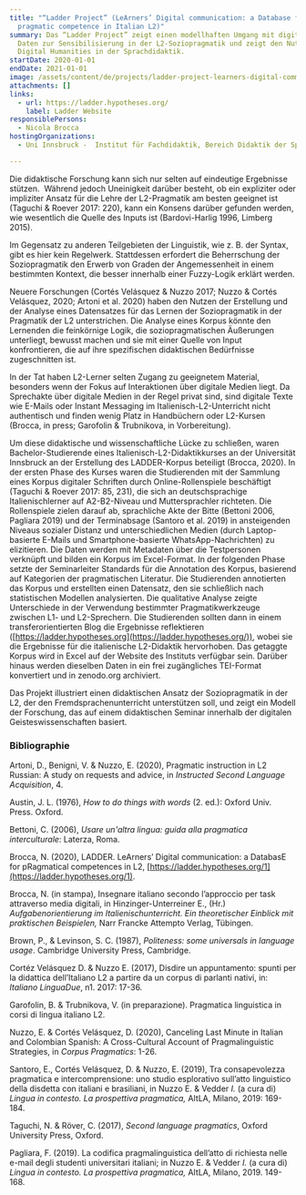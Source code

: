 ```yaml
---
title: "“Ladder Project” (LeArners’ Digital communication: a Database for
  pragmatic competence in Italian L2)"
summary: Das “Ladder Project” zeigt einen modellhaften Umgang mit digitalen
  Daten zur Sensibilisierung in der L2-Soziopragmatik und zeigt den Nutzen der
  Digital Humanities in der Sprachdidaktik.
startDate: 2020-01-01
endDate: 2021-01-01
image: /assets/content/de/projects/ladder-project-learners-digital-communication-database-pragmatic-competence-italian-l2/ladder-632939_12801.jpg
attachments: []
links:
  - url: https://ladder.hypotheses.org/
    label: Ladder Website
responsiblePersons:
  - Nicola Brocca
hostingOrganizations:
  - Uni Innsbruck -  Institut für Fachdidaktik, Bereich Didaktik der Sprachen

---
```

Die didaktische Forschung kann sich nur selten auf eindeutige Ergebnisse stützen.  Während jedoch Uneinigkeit darüber besteht, ob ein expliziter oder impliziter Ansatz für die Lehre der L2-Pragmatik am besten geeignet ist (Taguchi & Roever 2017: 220), kann ein Konsens darüber gefunden werden, wie wesentlich die Quelle des Inputs ist (Bardovi-Harlig 1996, Limberg 2015).

Im Gegensatz zu anderen Teilgebieten der Linguistik, wie z. B. der Syntax, gibt es hier kein Regelwerk. Stattdessen erfordert die Beherrschung der Soziopragmatik den Erwerb von Graden der Angemessenheit in einem bestimmten Kontext, die besser innerhalb einer Fuzzy-Logik erklärt werden.

Neuere Forschungen (Cortés Velásquez & Nuzzo 2017; Nuzzo & Cortés Velásquez, 2020; Artoni et al. 2020) haben den Nutzen der Erstellung und der Analyse eines Datensatzes für das Lernen der Soziopragmatik in der Pragmatik der L2 unterstrichen. Die Analyse eines Korpus könnte den Lernenden die feinkörnige Logik, die soziopragmatischen Äußerungen unterliegt, bewusst machen und sie mit einer Quelle von Input konfrontieren, die auf ihre spezifischen didaktischen Bedürfnisse zugeschnitten ist.

In der Tat haben L2-Lerner selten Zugang zu geeignetem Material, besonders wenn der Fokus auf Interaktionen über digitale Medien liegt. Da Sprechakte über digitale Medien in der Regel privat sind, sind digitale Texte wie E-Mails oder Instant Messaging im Italienisch-L2-Unterricht nicht authentisch und finden wenig Platz in Handbüchern oder L2-Kursen (Brocca, in press; Garofolin & Trubnikova, in Vorbereitung).

Um diese didaktische und wissenschaftliche Lücke zu schließen, waren Bachelor-Studierende eines Italienisch-L2-Didaktikkurses an der Universität Innsbruck an der Erstellung des LADDER-Korpus beteiligt (Brocca, 2020). In der ersten Phase des Kurses waren die Studierenden mit der Sammlung eines Korpus digitaler Schriften durch Online-Rollenspiele beschäftigt (Taguchi & Roever 2017: 85, 231), die sich an deutschsprachige Italienischlerner auf A2-B2-Niveau und Muttersprachler richteten. Die Rollenspiele zielen darauf ab, sprachliche Akte der Bitte (Bettoni 2006, Pagliara 2019) und der Terminabsage (Santoro et al. 2019) in ansteigenden Niveaus sozialer Distanz und unterschiedlichen Medien (durch Laptop-basierte E-Mails und Smartphone-basierte WhatsApp-Nachrichten) zu elizitieren. Die Daten werden mit Metadaten über die Testpersonen verknüpft und bilden ein Korpus im Excel-Format. In der folgenden Phase setzte der Seminarleiter Standards für die Annotation des Korpus, basierend auf Kategorien der pragmatischen Literatur. Die Studierenden annotierten das Korpus und erstellten einen Datensatz, den sie schließlich nach statistischen Modellen analysierten. Die qualitative Analyse zeigte Unterschiede in der Verwendung bestimmter Pragmatikwerkzeuge zwischen L1- und L2-Sprechern. Die Studierenden sollten dann in einem transferorientierten Blog die Ergebnisse reflektieren ([https://ladder.hypotheses.org](https://ladder.hypotheses.org/)), wobei sie die Ergebnisse für die italienische L2-Didaktik hervorhoben. Das getaggte Korpus wird in Excel auf der Website des Instituts verfügbar sein. Darüber hinaus werden dieselben Daten in ein frei zugängliches TEI-Format konvertiert und in zenodo.org archiviert.

Das Projekt illustriert einen didaktischen Ansatz der Soziopragmatik in der L2, der den Fremdsprachenunterricht unterstützen soll, und zeigt ein Modell der Forschung, das auf einem didaktischen Seminar innerhalb der digitalen Geisteswissenschaften basiert.

### **Bibliographie**

Artoni, D., Benigni, V. & Nuzzo, E. (2020), Pragmatic instruction in L2 Russian: A study on requests and advice, in _Instructed Second Language Acquisition_, 4.

Austin, J. L. (1976), _How to do things with words_ (2. ed.): Oxford Univ. Press. Oxford.

Bettoni, C. (2006), _Usare un'altra lingua: guida alla pragmatica interculturale_: Laterza, Roma.

Brocca, N. (2020), LADDER. LeArners’ Digital communication: a DatabasE for pRagmatical competences in L2, [https://ladder.hypotheses.org/1](https://ladder.hypotheses.org/1).

Brocca, N. (in stampa), Insegnare italiano secondo l’approccio per task attraverso media digitali, in Hinzinger-Unterreiner E., (Hr.) _Aufgabenorientierung im Italienischunterricht._ _Ein theoretischer Einblick mit praktischen Beispielen,_ Narr Francke Attempto Verlag, Tübingen.

Brown, P., & Levinson, S. C. (1987), _Politeness: some universals in language usage_. Cambridge University Press, Cambridge.

Cortéz Velásquez D. & Nuzzo E. (2017), Disdire un appuntamento: spunti per la didattica dell’Italiano L2 a partire da un corpus di parlanti nativi, in: _Italiano LinguaDue_, n1. 2017: 17-36.

Garofolin, B. & Trubnikova, V. (in preparazione). Pragmatica linguistica in corsi di lingua italiano L2.

Nuzzo, E. & Cortés Velásquez, D. (2020), Canceling Last Minute in Italian and Colombian Spanish: A Cross-Cultural Account of Pragmalinguistic Strategies, in _Corpus Pragmatics_: 1-26.

Santoro, E., Cortés Velásquez, D. & Nuzzo, E. (2019), Tra consapevolezza pragmatica e intercomprensione: uno studio esplorativo sull’atto linguistico della disdetta con italiani e brasiliani, in Nuzzo E. & Vedder _I._ (a cura di) _Lingua in contesto. La prospettiva pragmatica,_ AItLA, Milano, 2019: 169-184.

Taguchi, N. & Röver, C. (2017), _Second language pragmatics_, Oxford University Press, Oxford.

Pagliara, F. (2019). La codifica pragmalinguistica dell’atto di richiesta nelle e-mail degli studenti universitari italiani; in Nuzzo E. & Vedder _I._ (a cura di) _Lingua in contesto._ _La prospettiva pragmatica,_ AItLA, Milano, 2019. 149-168.